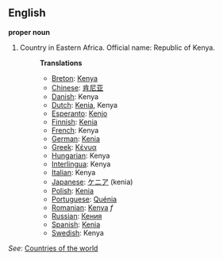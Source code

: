 ==English==

'''proper noun'''

# Country in Eastern Africa. Official name: Republic of Kenya.
#:'''Translations'''
#:*[[Breton]]: [[Kenya]]
#:*[[Chinese]]: [[肯尼亚]]
#:*[[Danish]]: Kenya
#:*[[Dutch]]: [[Kenia]], Kenya
#:*[[Esperanto]]: [[Kenjo]]
#:*[[Finnish]]: [[Kenia]]
#:*[[French]]: Kenya
#:*[[German]]: [[Kenia]]
#:*[[Greek]]: [[Κένυα]]
#:*[[Hungarian]]: Kenya
#:*[[Interlingua]]: Kenya
#:*[[Italian]]: Kenya
#:*[[Japanese]]: [[ケニア]] (kenia)
#:*[[Polish]]: [[Kenia]]
#:*[[Portuguese]]: [[Quénia]]
#:*[[Romanian]]: [[Kenya]] ''f''
#:*[[Russian]]: [[Кения]]
#:*[[Spanish]]: [[Kenia]]
#:*[[Swedish]]: Kenya

''See'': [[Countries of the world]]